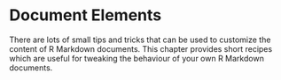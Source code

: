 # Document Elements

There are lots of small tips and tricks that can be used to customize the content of R Markdown documents. This chapter provides short recipes which are useful for tweaking the behaviour of your own R Markdown documents.


